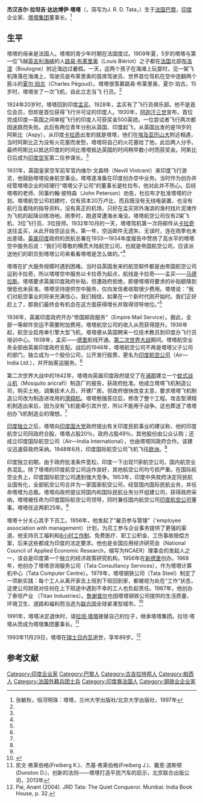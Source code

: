 {{Infobox person
| name            = 杰汉吉尔·拉坦吉·达达博伊·塔塔
| image           = J.R.D. Tata (1955).jpg
| birth_date      = {{Birth date|df=yes|1904|7|29}}
| birth_place     = {{FRA}}[[巴黎|巴黎]]
| death_date      = {{Death date and age|df=yes|1993|11|29|1904|7|29}}
| death_place     = {{CHE}}[[日内瓦|日内瓦]]
| occupation      = [[塔塔集团|塔塔集团]]董事长
| parents         = 
| spouse          = 
| religion        = [[琐罗亚斯德教|琐罗亚斯德教]]
| nationality     = {{IND}}
| ethnicity       = [[帕西人|帕西人]]
| known_for       = 
}}
'''杰汉吉尔·拉坦吉·达达博伊·塔塔'''（{{lang-en|Jehangir Ratanji Dadabhoy Tata}}，简写为J. R. D. Tata，{{bd|1904年|7月29日|1993年|11月29日}}）生于[[法国|法国]][[巴黎|巴黎]]，[[印度|印度]]企业家、[[塔塔集团|塔塔集团]]董事长。<ref name=zhang>张敏秋，恒河明珠：塔塔，兰州大学出版社/北京大学出版社，1997年</ref>

==生平==
塔塔的母亲是法国人。塔塔的青少年时期在法国度过。1909年夏，5岁的塔塔与第一位飞越[[英吉利海峡|英吉利海峡]]的人[[路易·布莱里奥|路易·布莱里奥]]（Louis Blériot）之子都在[[法国|法国]]北部[[布洛涅|布洛涅]]（Boulogne）附近海边过暑假。一天，这两个孩子在海滩上玩耍时，见一架飞机降落在海滩上，驾驶员是布莱里奥的首席驾驶员、世界首位驾机在空中连翻两个筋斗的[[夏尔·珀古|夏尔·珀古]]（Charles Pégoud）。塔塔很羡慕路易·布莱里奥、夏尔·珀古。15岁时，塔塔坐了一次飞机，自此立志当飞
行员。<ref name=zhang/>

1924年20岁时，塔塔回到印度[[孟买|孟买]]。1928年，孟买有了飞行员俱乐部。他不是首位会员，但却是首位获得飞行许可证的印度人。1930年，[[阿迦汗三世|阿迦汗三世]]宣布，首位完成印度—英国之间单程飞行的印度人可获奖金500英镑。一位尝试者飞行两次都因迷路而失败。此后有两位青年分别从英国、印度起飞，从英国出发的是18岁的阿斯比（Aspy），从印度[[卡拉奇|卡拉奇]]出发的就是塔塔，他们在[[埃及|埃及]][[亚历山大|亚历山大]]附近相遇，当时阿斯比正为没有火花塞而发愁，塔塔将自己的火花塞给了他，此后两人分手。最终阿斯比以抵达印度的时间比塔塔抵达英国的时间稍早数小时而获奖金。阿斯比日后成为[[印度空军|印度空军]]第二任参谋长。<ref name=zhang/>

1931年，英国皇家空军前军官内维尔·文森特（Nevill Vintcent）来印度飞行游览，他鼓励塔塔投身航空事业。塔塔遂准备在印度创办空中业务。当时作为创办并经管塔塔企业的经理行“塔塔父子公司”的董事长是杜拉布，他对此并不热心。后经塔塔的老师、同事约翰·彼特森（John Peterson）劝告，杜拉布才批准塔塔的计划。塔塔航空公司初建时，仅有资本20万卢比，而且既没有无线电装置，也没有航行及着陆的指导资料，没有真正的机场，只好在孟买郊外海滨的渔村找片泥滩作为飞机的起降训练场地。雨季时，跑道常遭海水淹没。塔塔航空公司仅有2架飞机、3位飞行员、3位技师。1932年10月的一天，塔塔驾机第一次将邮件从[[卡拉奇|卡拉奇]]送往孟买，从此开始空运业务。第一年，空运邮件无遗失、无误时，连在雨季也未出差错。[[英属印度|英属印度]]政府的民航总署在1933—1934年度报告中赞扬了高水平的塔塔空中服务后说：“我们可尊敬的横贯大陆航空公司，也就是帝国航空公司，应该派送他们的职员到塔塔公司来看看塔塔是怎么做的。”<ref name=zhang/>

塔塔在扩大服务规模时遇到困难。当时自英国发来的航空邮件都是由帝国航空公司运到卡拉奇，所以塔塔空中服务以卡拉奇为起点，航线是卡拉奇——孟买——[[马德拉斯|马德拉斯]]。塔塔要求英属印度政府补贴，但遭政府拒绝，即便塔塔将要求的补贴额降到很低也未获准。塔塔坚持提供空中服务，仅向发信者收取很少费用。塔塔说：“我们对航空事业的将来充满信心，我们相信，如果在一个新时代刚开始时。我们正好赶上了，那我们最终会有机会在这方面获得增长并取得领导地位。”<ref name=zhang/>

1936年，英属印度政府开办“帝国邮政服务”（Empire Mail Service）。据此，全部一等邮件空运不需要附加费用，塔塔航空公司的收入从而获得提升。1936年起，航空业启用单引擎大型飞机，塔塔便从英国聘来一位技术教员到印度办飞行员培训中心。1938年，孟买——[[德里|德里]]航线开通。[[第二次世界大战|第二次世界大战]]期间。塔塔航空业务全部由英属印度政府支配。战后的1946年，塔塔航空公司不再是塔塔父子公司的部门，独立成为一个股份公司，公开发行股票，更名为[[印度航空公司|印度航空公司]]（Air—India Ltd.），并开始客运服务。<ref name=zhang/>

第二次世界大战中的1942年，塔塔向英属印度政府提交了在[[浦那|浦那]]建立一个[[蚊式战斗机|蚊式战斗机]]（Mosquito aricrafi）制造厂的报告，获政府批准。他成立塔塔飞机制造公司，购买土地，调集技术人员，开建厂房。但政府很快改变主意，要求塔塔飞机制造公司改为制造进攻用的[[滑翔机|滑翔机]]。塔塔勉强答应后，修改了整个工程。攻击型滑翔机制造出来后，因为没有飞机能牵引其升空，所以不能用于战争。这也葬送了塔塔创办飞机制造业的理想。<ref name=zhang/>

[[印度独立|印度独立]]之后，塔塔向[[印度国大党|印度国大党]]政府提出有关印度民航事业的建议称，他的印度航空公司同政府合股，塔塔占股20％，政府占股49％，其他股份由公众认购；还成立印度国际航空公司（Air—India International），也由塔塔同政府合作。该建议迅速获政府采纳。1948年6月，印度国际航空公司飞机飞往[[欧洲|欧洲]]。<ref name=zhang/>

印度独立初期，由于政府批准条件宽松，印度一下出现11家航空公司，国内航空业务混乱。除了塔塔的印度航空公司运作良好，其他航空公司均亏损严重。在国际航空业务上，印度国际航空公司遇到强大竞争。1953年，印度中央政府决定将民航业国有化，全部航空公司合并为一家国家航空公司，经营国内国际民航业务，并任命塔塔为总裁。塔塔向政府提议将国内和国际民航业务分开组建公司，获得政府采纳。塔塔被任命为印度国际航空公司领导，同时兼任国内航空公司[[印度航空公司|印度航空公司]]董事。塔塔任这两职25年。<ref name=zhang/>

塔塔十分关心其手下员工。1956年，他发起了“雇员参与管理”（'employee association with management）计划，为员工参与企业事务提供了更强的渠道。他支持员工福利和[[8小时工作制|8小时工作制]]、免费医疗、职工公积金、工伤事故赔偿方案，后来这些都成为印度的法定要求。他也是全国应用经济研究会（National Council of Applied Economic Research，缩写为NCAER）理事会的发起人之一，该会是印度第一个独立的经济政策研究机构，1956年在[[新德里|新德里]]创办。1968年，他创办了塔塔咨询服务公司（Tata Consultancy Services），作为塔塔计算机中心（Tata Computer Centre）。1979年，塔塔钢铁公司（Tata Steel）制定了一项新实践：每个工人从离开家去上班到下班回到家，都被视为处在“工作”状态，这使公司财政对任何在上下班途中遇到不幸的工人也负起责任。1987年，他创办了泰坦产业
（Titan Industries）。[[詹谢普尔|詹谢普尔]]也因塔塔钢铁公司提供的生活质量、环境卫生、道路和福利而当选为[[联合国|联合国]]全球紧凑型城市。<ref>{{citation |title=UN Global Compact Cities Programme |url=http://citiesprogramme.com/cities/asia/india/jamshedpur |accessdate=25 July 2013 |archive-url=https://web.archive.org/web/20150626142055/http://citiesprogramme.com/cities/asia/india/jamshedpur |archive-date=2015-06-26 |dead-url=yes }}</ref>

1991年，塔塔决定退休时，请[[拉坦·塔塔|拉坦·塔塔]]接替自己的位子，继承塔塔集团。拉坦·塔塔从而成为塔塔集团董事长。<ref>凯文·弗莱伯格(Freiberg K.)、杰基·弗莱伯格(Freiberg J.)、戴恩·道斯顿(Dunston D.)，创新的法则——塔塔打造平民汽车的启示，北京联合出版公司，2013年</ref>

1993年11月29日，塔塔在[[瑞士|瑞士]][[日内瓦|日内瓦]]逝世，享年89岁。<ref>Pai, Anant (2004). JRD Tata: The Quiet Conqueror. Mumbai: India Book House, p. 32.</ref>

==参考文献==
{{Wikiquote|J. R. D. Tata}}
{{reflist}}

{{Authority control}}
{{DEFAULTSORT: Tata, Jehangir}}
[[Category:印度企业家|Category:印度企业家]]
[[Category:巴黎人|Category:巴黎人]]
[[Category:古吉拉特邦人|Category:古吉拉特邦人]]
[[Category:帕西人|Category:帕西人]]
[[Category:法国外籍兵团士兵|Category:法国外籍兵团士兵]]
[[Category:印度裔法国人|Category:印度裔法国人]]
[[Category:钢铁业企业家|Category:钢铁业企业家]]